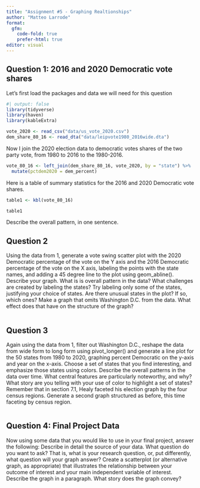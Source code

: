 ```yaml
---
title: "Assignment #5 - Graphing Realtionships"
author: "Matteo Larrode"
format: 
  gfm:
    code-fold: true
    prefer-html: true
editor: visual
---
```


## Question 1: 2016 and 2020 Democratic vote shares

Let's first load the packages and data we will need for this question

```r
#| output: false
library(tidyverse)
library(haven)
library(kableExtra)

vote_2020 <- read_csv("data/us_vote_2020.csv")
dem_share_80_16 <- read_dta("data/leipvote1980_2016wide.dta")

```

Now I join the 2020 election data to democratic votes shares of the two party vote, from 1980 to 2016 to the 1980-2016.

```r

vote_80_16 <- left_join(dem_share_80_16, vote_2020, by = "state") %>%
  mutate(pctdem2020 = dem_percent)

```

Here is a table of summary statistics for the 2016 and 2020 Democratic vote shares.

```r
table1 <- kbl(vote_80_16)

table1


```

Describe the overall pattern, in one sentence.


## Question 2

Using the data from 1, generate a vote swing scatter plot with the 2020 Democratic percentage of the vote on the Y axis and the 2016 Democratic percentage of the vote on the X axis, labeling the points with the state names, and adding a 45 degree line to the plot using geom_abline().
Describe your graph. What is is overall pattern in the data?
What challenges are created by labeling the states? Try labeling only some of the states, justifying your choice of states.
Are there unusual states in the plot? If so, which ones?
Make a graph that omits Washington D.C. from the data. What effect does that have on the structure of the graph?


```r

```


## Question 3

Again using the data from 1, filter out Washington D.C., reshape the data from wide form to long form using pivot_longer() and generate a line plot for the 50 states from 1980 to 2020, graphing percent Democratic on the y-axis and year on the x-axis. Choose a set of states that you find interesting, and emphasize those states using colors.
Describe the overall patterns in the data over time. What central features are particularly noteworthy, and why?
What story are you telling with your use of color to highlight a set of states?
Remember that in section 7.1, Healy faceted his election graph by the four census regions. Generate a second graph structured as before, this time faceting by census region.

```r


```


## Question 4: Final Project Data

Now using some data that you would like to use in your final project, answer the following:
Describe in detail the source of your data.
What question do you want to ask? That is, what is your research question, or, put differently, what question will your graph answer?
Create a scatterplot (or alternative graph, as appropriate) that illustrates the relationship between your outcome of interest and your main independent variable of interest. Describe the graph in a paragraph. What story does the graph convey?


```r


```
